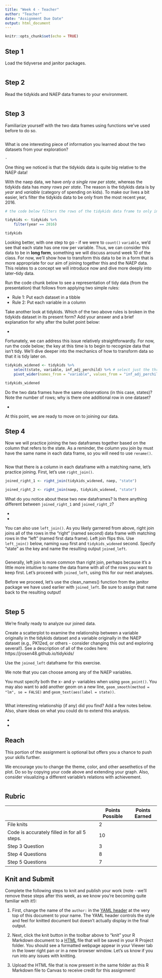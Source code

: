 ```yaml
---
title: "Week 4 - Teacher"
author: "Teacher"
date: "Assignment Due Date"
output: html_document
---
```


```r
knitr::opts_chunk$set(echo = TRUE)
```

## Step 1

Load the tidyverse and janitor packages.

```r

```

## Step 2

Read the tidykids and NAEP data frames to your environment.

```r

```

## Step 3

Familiarize yourself with the two data frames using functions we've used before to do so.

```r

```

What is one interesting piece of information you learned about the two datasets from your exploration?

```         
- 
```

One thing we noticed is that the tidykids data is quite big relative to the NAEP data! 

With the naep data, we have *only a single row per state*, whereas the tidykids data has *many rows per state*. The reason is the tidykids data is by *year* and *variable* (category of spending on kids). To make our lives a bit easier, let's filter the tidykids data to be only from the most recent year, 2016.

```r
# the code below filters the rows of the tidykids data frame to only include those for which the year is equivalent to 2016, and then (re)assigns the name tidykids to the resulting output

tidykids <- tidykids %>% 
    filter(year == 2016)

tidykids
```

Looking better, with one step to go - if we were to `count()` `variable`, we'd see that each state has one row per variable. Thus, we can consider this data to be in **long form**, something we will discuss around week 10 of the class. For now, we'll show how to transform this data to be in a form that is more appropriate for our aim of joining together this and the NAEP data. This relates to a concept we will introduce now and dive more deeply into later--tidy data.

Run the code chunk below to see a representation of tidy data (from the presentation) that follows from applying two simple rules:

- Rule 1: Put each dataset in a tibble
- Rule 2: Put each variable in a column

Take another look at tidykids. Which of the two above rules is broken in the tidykids dataset in its present form? Add your answer and a brief explanation for why after the bullet point below:

- 

Fortunately, we can address this issue relatively straightforwardly. For now, run the code below; the key at this time is to begin to recognize data that isn't tidy. We'll dive deeper into the mechanics of how to transform data so that it is tidy later on.

```r
tidykids_widened <- tidykids %>% 
    select(state, variable, inf_adj_perchild) %>% # select just the three variables we need
    pivot_wider(names_from = "variable", values_from = "inf_adj_perchild") # specify how we want the names of the variables and their values to be created

tidykids_widened
```

Do the two data frames have the same observations (in this case, states)? Note the number of rows; why is there one additional row in one dataset?

- 

At this point, we are ready to move on to joining our data.

## Step 4

Now we will practice joining the two dataframes together based on the column that refers to the state. As a reminder, the column you join by must have the same name in each data frame, so you will need to use `rename()`.

```r

```

Now that there is a column in each dataframe with a matching name, let's practice joining. First, let's use `right_join()`.

```r
joined_right_1 <- right_join(tidykids_widened, naep, "state")

joined_right_2 <- right_join(naep, tidykids_widened, "state")
```

What do you notice about these two new dataframes? Is there anything different between `joined_right_1` and `joined_right_2`?

-   

-   

You can also use `left_join()`. As you likely garnered from above, right join joins all of the rows in the "right" (named second) data frame with matching rows in the "left" (named first data frame). Left join flips this. Use `left_join()` below, naming `naep` first and `tidykids_widened` second. Specify "state" as the key and name the resulting output `joined_left`.

```r

```

Generally, left join is more common than right join, perhaps because it's a little more intuitive to name the data frame with all of the rows you want to keep first. Let's proceed with `joined_left`, using this for our next analyses.

Before we proceed, let's use the clean_names() function from the janitor package we have used earlier with `joined_left`. Be sure to assign that name back to the resulting output!

```r

```

## Step 5

We're finally ready to analyze our joined data.

Create a scatterplot to examine the relationship between a variable originally in the tidykids dataset and a variable originally in the NAEP dataset (e.g., PK12ed, or others - consider changing this out and exploring several!). See a description of all of the codes here: https://jrosen48.github.io/tidykids/

Use the `joined_left` dataframe for this exercise. 

We note that you can choose among any of the NAEP variables.

You must specify both the x- and y- variables when using `geom_point()`. You may also want to add another geom on a new line, `geom_smooth(method = "lm", se = FALSE)` and `geom_text(aes(label = state))`.

```r

```

What interesting relationship (if any) did you find? Add a few notes below. Also, share ideas on what you could do to extend this analysis.

-   
- 

## Reach

This portion of the assignment is optional but offers you a chance to push your skills further.

We encourage you to change the theme, color, and other aesethetics of the plot. Do so by copying your code above and extending your graph. Also, consider visualizing a different variable's relations with achievement.

```r

```

## Rubric

|                                               | Points Possible | Points Earned |
|-----------------------------------------------|-----------------|---------------|
| File knits                                    | 2               |               |
| Code is accurately filled in for all 5 steps. | 10              |               |
| Step 3 Question                               | 3               |               |
| Step 4 Questions                              | 8               |               |
| Step 5 Questions                              | 7               |               |

## Knit and Submit

Complete the following steps to knit and publish your work (note - we'll remove these steps after this week, as we know you're becoming quite familiar with it!):

1.  First, change the name of the `author:` in the [YAML header](https://bookdown.org/yihui/rmarkdown-cookbook/rmarkdown-anatomy.html#yaml-metadata) at the very top of this document to your name. The YAML header controls the style and feel for knitted document but doesn't actually display in the final output.

2.  Next, click the knit button in the toolbar above to "knit" your R Markdown document to a [HTML](https://bookdown.org/yihui/rmarkdown/html-document.html) file that will be saved in your R Project folder. You should see a formatted webpage appear in your Viewer tab in the lower right pan or in a new browser window. Let's us know if you run into any issues with knitting.

3.  Upload the HTML file that is now present in the same folder as this R Markdown file to Canvas to receive credit for this assignment!
